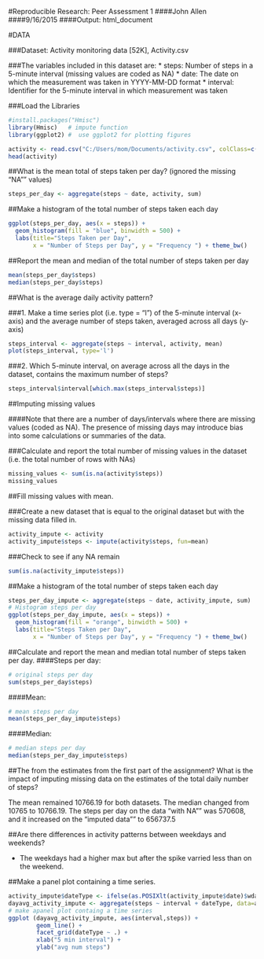 #Reproducible Research: Peer Assessment 1
####John Allen
####9/16/2015 
####Output: html_document

#DATA 

###Dataset: Activity monitoring data [52K], Activity.csv

###The variables included in this dataset are:
*  steps: Number of steps in a 5-minute interval (missing values are coded as NA)
*  date: The date on which the measurement was taken in YYYY-MM-DD format
*  interval: Identifier for the 5-minute interval in which measurement was taken
  
###Load the Libraries

```r
#install.packages("Hmisc")
library(Hmisc)   # impute function
library(ggplot2) #  use ggplot2 for plotting figures

activity <- read.csv("C:/Users/mom/Documents/activity.csv", colClass=c('integer', 'Date', 'integer'))
head(activity)
```

##What is the mean total of steps taken per day?
(ignored the missing "NA"" values)

```r
steps_per_day <- aggregate(steps ~ date, activity, sum)
```
##Make a histogram of the total number of steps taken each day

```r
ggplot(steps_per_day, aes(x = steps)) + 
  geom_histogram(fill = "blue", binwidth = 500) + 
  labs(title="Steps Taken per Day", 
       x = "Number of Steps per Day", y = "Frequency ") + theme_bw() 
```

##Report the mean and median of the total number of steps taken per day

```r
mean(steps_per_day$steps)
median(steps_per_day$steps)
```

##What is the average daily activity pattern?

###1. Make a time series plot (i.e. type = "l") of the 5-minute interval (x-axis) and the average number of steps taken, averaged across all days (y-axis)
```r
steps_interval <- aggregate(steps ~ interval, activity, mean)  
plot(steps_interval, type='l')
```
  
###2. Which 5-minute interval, on average across all the days in the dataset, contains the maximum number of steps?
```r
steps_interval$interval[which.max(steps_interval$steps)]
```  
##Imputing missing values

####Note that there are a number of days/intervals where there are missing values (coded as NA). The presence of missing days may introduce bias into some calculations or summaries of the data.

###Calculate and report the total number of missing values in the dataset (i.e. the total number of rows with NAs)
```r
missing_values <- sum(is.na(activity$steps))
missing_values
```  

##Fill missing values with mean. 

###Create a new dataset  that is equal to the original dataset but with the missing data filled in.
```r
activity_impute <- activity
activity_impute$steps <- impute(activity$steps, fun=mean) 
```  

###Check to see if any NA remain
```r
sum(is.na(activity_impute$steps))
```  

##Make a histogram of the total number of steps taken each day 
```r
steps_per_day_impute <- aggregate(steps ~ date, activity_impute, sum)
# Histogram steps per day
ggplot(steps_per_day_impute, aes(x = steps)) + 
  geom_histogram(fill = "orange", binwidth = 500) + 
  labs(title="Steps Taken per Day", 
       x = "Number of Steps per Day", y = "Frequency ") + theme_bw() 
```  

##Calculate and report the mean and median total number of steps taken per day. 
####Steps per day:
```r
# original steps per day
sum(steps_per_day$steps)
``` 
####Mean: 
```r
# mean steps per day
mean(steps_per_day_impute$steps)
``` 
####Median:
```r
# median steps per day
median(steps_per_day_impute$steps)
``` 

##The  from the estimates from the first part of the assignment? What is the impact of imputing missing data on the estimates of the total daily number of steps?
  
  The mean remained 10766.19 for both datasets.
  The median changed from  10765 to 10766.19.
  The steps per day on the data "with NA"" was 570608,
  and it increased on the "imputed data""  to  656737.5
  
  
  
##Are there differences in activity patterns between weekdays and weekends?  

- The weekdays had a higher max but after the spike varried less than on the    weekend.   

##Make a panel plot containing a time series.

```r
activity_impute$dateType <- ifelse(as.POSIXlt(activity_impute$date)$wday %in% c(0,6), 'weekend', 'weekday')
dayavg_activity_impute <- aggregate(steps ~ interval + dateType, data=activity_impute,mean)
# make apanel plot containg a time series
ggplot (dayavg_activity_impute, aes(interval,steps)) +
        geom_line() +
        facet_grid(dateType ~ .) +
        xlab("5 min interval") +
        ylab("avg num steps")
``` 
  
  

